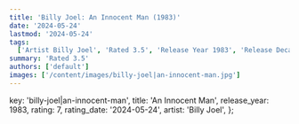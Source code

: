 ```yaml
---
title: 'Billy Joel: An Innocent Man (1983)'
date: '2024-05-24'
lastmod: '2024-05-24'
tags:
  ['Artist Billy Joel', 'Rated 3.5', 'Release Year 1983', 'Release Decade 1980']
summary: 'Rated 3.5'
authors: ['default']
images: ['/content/images/billy-joel|an-innocent-man.jpg']
---
```


  key: 'billy-joel|an-innocent-man',
  title: 'An Innocent Man',
  release_year: 1983,
  rating: 7,
  rating_date: '2024-05-24',
  artist: 'Billy Joel',
};

<MusicRating data={data} />
